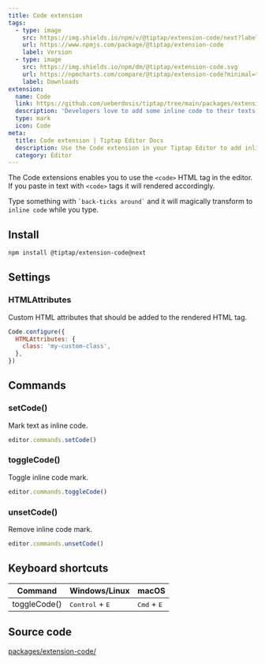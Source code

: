 ```yaml
---
title: Code extension
tags:
  - type: image
    src: https://img.shields.io/npm/v/@tiptap/extension-code/next?label=version
    url: https://www.npmjs.com/package/@tiptap/extension-code
    label: Version
  - type: image
    src: https://img.shields.io/npm/dm/@tiptap/extension-code.svg
    url: https://npmcharts.com/compare/@tiptap/extension-code?minimal=true
    label: Downloads
extension:
  name: Code
  link: https://github.com/ueberdosis/tiptap/tree/main/packages/extension-code
  description: 'Developers love to add some inline code to their texts.'
  type: mark
  icon: Code
meta:
  title: Code extension | Tiptap Editor Docs
  description: Use the Code extension in your Tiptap Editor to add inline code to your texts. Learn more in our docs!
  category: Editor
---
```



The Code extensions enables you to use the `<code>` HTML tag in the editor. If you paste in text with `<code>` tags it will rendered accordingly.

Type something with <code>\`back-ticks around\`</code> and it will magically transform to `inline code` while you type.

<CodeDemo path="/Marks/Code" />

## Install

```bash
npm install @tiptap/extension-code@next
```

## Settings

### HTMLAttributes

Custom HTML attributes that should be added to the rendered HTML tag.

```js
Code.configure({
  HTMLAttributes: {
    class: 'my-custom-class',
  },
})
```

## Commands

### setCode()

Mark text as inline code.

```js
editor.commands.setCode()
```

### toggleCode()

Toggle inline code mark.

```js
editor.commands.toggleCode()
```

### unsetCode()

Remove inline code mark.

```js
editor.commands.unsetCode()
```

## Keyboard shortcuts

| Command      | Windows/Linux                     | macOS                         |
| ------------ | --------------------------------- | ----------------------------- |
| toggleCode() | <kbd>Control</kbd> + <kbd>E</kbd> | <kbd>Cmd</kbd> + <kbd>E</kbd> |

## Source code

[packages/extension-code/](https://github.com/ueberdosis/tiptap/blob/main/packages/extension-code/)
